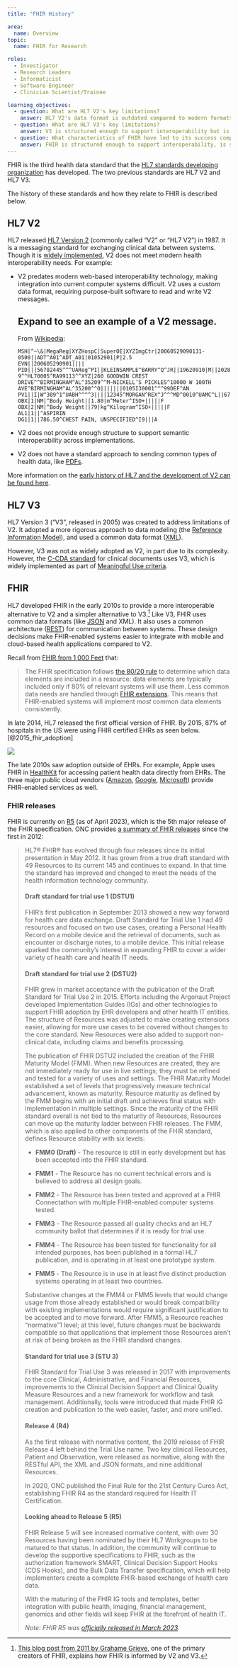 ```yaml
---
title: "FHIR History"

area:
  name: Overview
topic:
  name: FHIR for Research

roles:
  - Investigator
  - Research Leaders
  - Informaticist
  - Software Engineer
  - Clinician Scientist/Trainee

learning_objectives:
  - question: What are HL7 V2's key limitations?
    answer: HL7 V2's data format is outdated compared to modern formats like JSON and XML. It also does not support many health-related data types and is not structured enough to support interoperability.
  - question: What are HL7 V3's key limitations?
    answer: V3 is structured enough to support interoperability but is difficult to implement and has not been widely adopted.
  - question: What characteristics of FHIR have led to its success compared to V2 and V3?
    answer: FHIR is structured enough to support interoperability, is simpler than V3, and uses uses common standards like JSON, XML, and REST, so integrates well with non-health-specific software.
---
```


FHIR is the third health data standard that the [HL7 standards developing organization](https://www.hl7.org/about/index.cfm?ref=nav) has developed. The two previous standards are HL7 V2 and HL7 V3.

The history of these standards and how they relate to FHIR is described below.

## HL7 V2

HL7 released [HL7 Version 2](https://www.hl7.org/implement/standards/product_brief.cfm?product_id=185) (commonly called "V2" or "HL7 V2") in 1987. It is a messaging standard for exchanging clinical data between systems. Though it is [widely implemented](https://www.hl7.org/implement/standards/product_brief.cfm?product_id=185), V2 does not meet modern health interoperability needs. For example:

-   V2 predates modern web-based interoperability technology, making integration into current computer systems difficult. V2 uses a custom data format, requiring purpose-built software to read and write V2 messages.

    ::: {.callout-tip collapse="true"}
    ## Expand to see an example of a V2 message.

    From [Wikipedia](https://en.wikipedia.org/wiki/Health_Level_7#Version_2_messaging):

        MSH|^~\&|MegaReg|XYZHospC|SuperOE|XYZImgCtr|20060529090131-0500||ADT^A01^ADT_A01|01052901|P|2.5
        EVN||200605290901||||
        PID|||56782445^^^UAReg^PI||KLEINSAMPLE^BARRY^Q^JR||19620910|M||2028-9^^HL70005^RA99113^^XYZ|260 GOODWIN CREST DRIVE^^BIRMINGHAM^AL^35209^^M~NICKELL’S PICKLES^10000 W 100TH AVE^BIRMINGHAM^AL^35200^^O|||||||0105I30001^^^99DEF^AN
        PV1||I|W^389^1^UABH^^^^3||||12345^MORGAN^REX^J^^^MD^0010^UAMC^L||67890^GRAINGER^LUCY^X^^^MD^0010^UAMC^L|MED|||||A0||13579^POTTER^SHERMAN^T^^^MD^0010^UAMC^L|||||||||||||||||||||||||||200605290900
        OBX|1|NM|^Body Height||1.80|m^Meter^ISO+|||||F
        OBX|2|NM|^Body Weight||79|kg^Kilogram^ISO+|||||F
        AL1|1||^ASPIRIN
        DG1|1||786.50^CHEST PAIN, UNSPECIFIED^I9|||A
    :::

-   V2 does not provide enough structure to support semantic interoperability across implementations.

-   V2 does not have a standard approach to sending common types of health data, like [PDFs](http://www.healthintersections.com.au/?p=2207).

More information on the [early history of HL7 and the development of V2 can be found here](http://www.ringholm.com/docs/the_early_history_of_health_level_7_HL7.htm).

## HL7 V3

HL7 Version 3 ("V3", released in 2005) was created to address limitations of V2. It adopted a more rigorous approach to data modeling (the [Reference Information Model](https://www.hl7.org/implement/standards/rim.cfm)), and used a common data format ([XML](https://en.wikipedia.org/wiki/XML)).

However, V3 was not as widely adopted as V2, in part due to its complexity. However, the [C-CDA standard](https://www.hl7.org/implement/standards/product_brief.cfm?product_id=492) for clinical documents uses V3, which is widely implemented as part of [Meaningful Use criteria](https://www.healthit.gov/topic/standards-technology/consolidated-cda-overview).

## FHIR

HL7 developed FHIR in the early 2010s to provide a more interoperable alternative to V2 and a simpler alternative to V3.[^1] Like V3, FHIR uses common data formats (like [JSON](https://json.org) and XML). It also uses a common architecture ([REST](https://en.wikipedia.org/wiki/Representational_state_transfer)) for communication between systems. These design decisions make FHIR-enabled systems easier to integrate with mobile and cloud-based health applications compared to V2.

[^1]: [This blog post from 2011 by Grahame Grieve](http://www.healthintersections.com.au/?p=502), one of the primary creators of FHIR, explains how FHIR is informed by V2 and V3.

Recall from [FHIR from 1,000 Feet](fhir-from-1000-ft.qmd) that:

> The FHIR specification follows [the 80/20 rule](http://www.healthintersections.com.au/?p=1924) to determine which data elements are included in a resource: data elements are typically included only if 80% of relevant systems will use them. Less common data needs are handled through [FHIR extensions](https://www.hl7.org/fhir/extensibility.html). This means that FHIR-enabled systems will implement *most* common data elements consistently.

In late 2014, HL7 released the first official version of FHIR. By 2015, 87% of hospitals in the US were using FHIR certified EHRs as seen below. [@2015_fhir_adoption]

![](images/2015_hospital_fhir_usage.png)

The late 2010s saw adoption outside of EHRs. For example, Apple uses FHIR in [HealthKit](https://developer.apple.com/documentation/healthkit/samples/accessing_health_records) for accessing patient health data directly from EHRs. The three major public cloud vendors ([Amazon](https://aws.amazon.com/blogs/architecture/building-a-serverless-fhir-interface-on-aws/), [Google](https://cloud.google.com/healthcare-api/docs/concepts/fhir), [Microsoft](https://azure.microsoft.com/en-us/products/health-data-services/)) provide FHIR-enabled services as well.

### FHIR releases

FHIR is currently on [R5](http://hl7.org/fhir/directory.html) (as of April 2023), which is the 5th major release of the FHIR specification. ONC provides [a summary of FHIR releases](https://www.healthit.gov/sites/default/files/page/2021-04) since the first in 2012:

> HL7® FHIR® has evolved through four releases since its initial presentation in May 2012. It has grown from a true draft standard with 49 Resources to its current 145 and continues to expand. In that time the standard has improved and changed to meet the needs of the health information technology community.
>
> #### Draft standard for trial use 1 (DSTU1)
>
> FHIR's first publication in September 2013 showed a new way forward for health care data exchange. Draft Standard for Trial Use 1 had 49 resources and focused on two use cases, creating a Personal Health Record on a mobile device and the retrieval of documents, such as encounter or discharge notes, to a mobile device. This initial release sparked the community's interest in expanding FHIR to cover a wider variety of health care and health IT needs.
>
> #### Draft standard for trial use 2 (DSTU2)
>
> FHIR grew in market acceptance with the publication of the Draft Standard for Trial Use 2 in 2015. Efforts including the Argonaut Project developed Implementation Guides (IGs) and other technologies to support FHIR adoption by EHR developers and other health IT entities. The structure of Resources was adjusted to make creating extensions easier, allowing for more use cases to be covered without changes to the core standard. New Resources were also added to support non-clinical data, including claims and benefits processing.
>
> The publication of FHIR DSTU2 included the creation of the FHIR Maturity Model (FMM). When new Resources are created, they are not immediately ready for use in live settings; they must be refined and tested for a variety of uses and settings. The FHIR Maturity Model established a set of levels that progressively measure technical advancement, known as maturity. Resource maturity as defined by the FMM begins with an initial draft and achieves final status with implementation in multiple settings. Since the maturity of the FHIR standard overall is not tied to the maturity of Resources, Resources can move up the maturity ladder between FHIR releases. The FMM, which is also applied to other components of the FHIR standard, defines Resource stability with six levels:
>
> -   **FMM0 (Draft)** - The resource is still in early development but has been accepted into the FHIR standard.
>
> -   **FMM1** - The Resource has no current technical errors and is believed to address all design goals.
>
> -   **FMM2** - The Resource has been tested and approved at a FHIR Connectathon with multiple FHIR-enabled computer systems tested.
>
> -   **FMM3** - The Resource passed all quality checks and an HL7 community ballot that determines if it is ready for trial use.
>
> -   **FMM4** - The Resource has been tested for functionality for all intended purposes, has been published in a formal HL7 publication, and is operating in at least one prototype system.
>
> -   **FMM5** - The Resource is in use in at least five distinct production systems operating in at least two countries.
>
> Substantive changes at the FMM4 or FMM5 levels that would change usage from those already established or would break compatibility with existing implementations would require significant justification to be accepted and to move forward. After FMM5, a Resource reaches "normative"1 level; at this level, future changes must be backwards compatible so that applications that implement those Resources aren't at risk of being broken as the FHIR standard changes.
>
> #### Standard for trial use 3 (STU 3)
>
> FHIR Standard for Trial Use 3 was released in 2017 with improvements to the core Clinical, Administrative, and Financial Resources, improvements to the Clinical Decision Support and Clinical Quality Measure Resources and a new framework for workflow and task management. Additionally, tools were introduced that made FHIR IG creation and publication to the web easier, faster, and more unified.
>
> #### Release 4 (R4)
>
> As the first release with normative content, the 2019 release of FHIR Release 4 left behind the Trial Use name. Two key clinical Resources, Patient and Observation, were released as normative, along with the RESTful API, the XML and JSON formats, and nine additional Resources.
>
> In 2020, ONC published the Final Rule for the 21st Century Cures Act, establishing FHIR R4 as the standard required for Health IT Certification.
>
> #### Looking ahead to Release 5 (R5)
>
> FHIR Release 5 will see increased normative content, with over 30 Resources having been nominated by their HL7 Workgroups to be matured to that status. In addition, the community will continue to develop the supportive specifications to FHIR, such as the authorization framework SMART, Clinical Decision Support Hooks (CDS Hooks), and the Bulk Data Transfer specification, which will help implementers create a complete FHIR-based exchange of health care data.
>
> With the maturing of the FHIR IG tools and templates, better integration with public health, imaging, financial management, genomics and other fields will keep FHIR at the forefront of health IT.
>
> ::: callout-note
> *Note: FHIR R5 was [officially released in March 2023](http://hl7.org/fhir/directory.html).*
> :::
